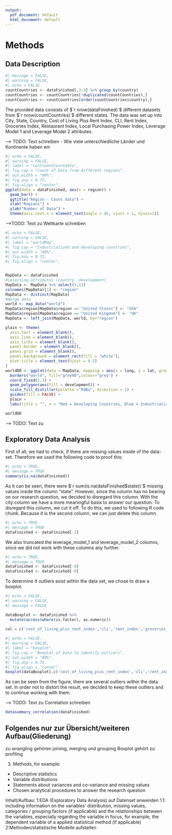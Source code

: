 ```yaml
---
output:
  pdf_document: default
  html_document: default
---
```

# Methods

## Data Description
```r
#| message = FALSE,
#| warning = FALSE,
#| echo = FALSE
countCountries <- dataFinished[,3:3] %>% group_by(country)
countCountries <- countCountries[!duplicated(countCountries),] 
countCountries <- countCountries[order(countCountries$country),]
```

The provided data consists of $`r nrow(dataFinished)`$ different datasets from $`r nrow(countCountries)`$ different states. The data was set up into City, State, Country, Cost of Living Plus Rent Index, CLI, Rent Index, Groceries Index, Restaurant Index, Local Purchasing Power Index, Leverage Model 1 and Leverage Model 2 attributes.

--> TODO: Text schreiben - Wie viele unterschiedliche Länder und Kontinente haben wir

```r
#| echo = FALSE,
#| warning = FALSE,
#| label = "continentCountdata",
#| fig.cap = "Count of Data from different regions",
#| out.width = "80%",
#| fig.asp = 0.75,
#| fig.align = "center",
ggplot(data = dataFinished, aes(x = region)) +
  geom_bar() +
  ggtitle("Region - Count data") +
  xlab("Regions") +
  ylab("Number of Data") +
  theme(axis.text.x = element_text(angle = 45, vjust = 1, hjust=1))
```

-->TODO: Text zu Weltkarte schreiben

```r
#| echo = FALSE,
#| warning = FALSE,
#| label = "worldMap",
#| fig.cap = "Industrialized and developing countries",
#| out.width = "80%",
#| fig.asp = 0.75,
#| fig.align = "center",


MapData <- dataFinished
#selecting attributes (country, development)
MapData <- MapData %>% select(3,13)
colnames(MapData)[1] <- "region"
MapData <- distinct(MapData)
#merge data
world <- map_data("world")
MapData$region[MapData$region == "United States"] <- "USA"
MapData$region[MapData$region == "United Kingdom"] <- "UK"
MapData <- left_join(MapData, world, by="region")

plain <- theme(
  axis.text = element_blank(),
  axis.line = element_blank(),
  axis.ticks = element_blank(),
  panel.border = element_blank(),
  panel.grid = element_blank(),
  panel.background = element_rect(fill = "white"),
  plot.title = element_text(hjust = 0.5)
)
worldDD <- ggplot(data = MapData, mapping = aes(x = long, y = lat, group = group)) +
  borders("world", fill="grey90",colour="grey") + 
  coord_fixed(1.3) +
  geom_polygon(aes(fill = development)) +
  scale_fill_distiller(palette ="RdBu", direction = 1) +
  guides(fill = FALSE) +
  plain +
  labs(title = "", x = "Red = Developing Countries, Blue = Industrialized         Countries", y = "")

worldDD

```

--> TODO: Text zu 

## Exploratory Data Analysis

First of all, we had to check, if there are missing values inside of the data-set. Therefore we used the following code to proof this:

```r
#| echo = TRUE,
#| message = TRUE
summary(is.na(dataFinished))
```
As it can be seen, there were $`r sum(is.na(dataFinished$state))`$ missing values inside the column "state". 
However, since the column has no bearing on our research question, we decided to disregard this column. With the city column we have a more meaningful basis to answer our question.
To disregard this column, we cut it off. To do this, we used to following R code chunk. Because it is the second column, we can just delete this column.

```r
#| echo = TRUE,
#| message = TRUE
dataFinished <- dataFinished[-2]
```

We also truncated the leverage_model_1 and leverage_model_2 columns, since we did not work with these columns any further.

```r
#| echo = TRUE,
#| message = TRUE
dataFinished <- dataFinished[-9]
dataFinished <- dataFinished[-9]
```

To determine if outliers exist within the data set, we chose to draw a boxplot.

```r
#| echo = FALSE,
#| warning = FALSE,
#| message = FALSE

dataBoxplot <- dataFinished %>%
  mutate(across(where(is.factor), as.numeric))
  
col = c('cost_of_living_plus_rent_index','cli','rent_index','groceries_index','restaurant_price_index','local_purchasing_power_index')
```


```r
#| echo = FALSE,
#| warning = FALSE,
#| label = "boxplot",
#| fig.cap = "Boxplot of Data to identify outliers",
#| out.width = "80%",
#| fig.asp = 0.75,
#| fig.align = "center"
boxplot(dataBoxplot[,c('cost_of_living_plus_rent_index','cli','rent_index','groceries_index','restaurant_price_index','local_purchasing_power_index')])
```

As can be seen from the figure, there are several outliers within the data set. In order not to distort the result, we decided to keep these outliers and to continue working with them.

--> TODO: Text zu Correlation schreiben

```r
datasummary_correlation(dataFinished)
```

## Folgendes nur zur Übersicht/weiteren Aufbau(Gliederung)

zu wrangling gehören joining, merging und grouping
Boxplot gehört zu profiling

3. Methods, for example:
- Descriptive statistics
- Variable distributions
- Statements about variances and co-variance and missing values
- Chosen analytical procedures to answer the research question


Inhalt/Aufbau:
  1:EDA (Exploratory Data Analysis) auf Datenset    anwenden
    1.1: including information on the variables’ distribution, missing values,
categories / grouping factors (if applicable) and the relationships between the variables, especially
regarding the variable in focus, for example, the dependent variable of a applied statistical method (if
applicable)
  2:Methoden/statistische Modelle aufstellen